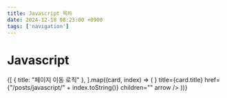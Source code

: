 ```yaml
---
title: Javascript 목차
date: 2024-12-18 08:23:00 +0900
tags: ['navigation']
---
```



# Javascript

<Cards>
	{[
		{ title: "페이지 이동 로직" },
	].map((card, index) => (
		<Cards.Card
			key={index}
			icon={<NextraIcon name="text" />}
			title={card.title}
			href={"/posts/javascript/" + index.toString()}
			children=""
			arrow
		/>
	))}
</Cards>